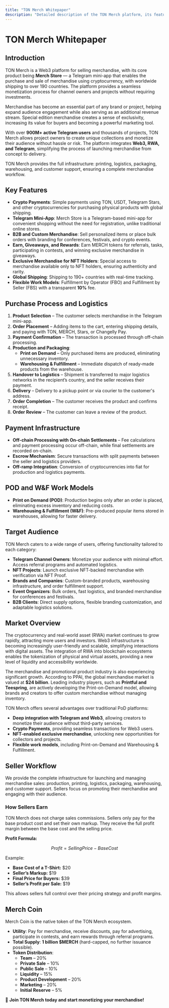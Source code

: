 ```yaml
---
title: "TON Merch Whitepaper"
description: "Detailed description of the TON Merch platform, its features, tokenomics, and roadmap."
---
```


# TON Merch Whitepaper

## Introduction

TON Merch is a Web3 platform for selling merchandise, with its core product being **Merch Store** — a Telegram mini-app that enables the purchase and sale of merchandise using cryptocurrency, with worldwide shipping to over 190 countries. The platform provides a seamless monetization process for channel owners and projects without requiring investments.

Merchandise has become an essential part of any brand or project, helping expand audience engagement while also serving as an additional revenue stream. Special edition merchandise creates a sense of exclusivity, increasing its value for buyers and becoming a powerful marketing tool.

With over **900M+ active Telegram users** and thousands of projects, TON Merch allows project owners to create unique collections and monetize their audience without hassle or risk. The platform integrates **Web3, RWA, and Telegram**, simplifying the process of launching merchandise from concept to delivery.

TON Merch provides the full infrastructure: printing, logistics, packaging, warehousing, and customer support, ensuring a complete merchandise workflow.

## Key Features

- **Crypto Payments**: Simple payments using TON, USDT, Telegram Stars, and other cryptocurrencies for purchasing physical products with global shipping.
- **Telegram Mini-App**: Merch Store is a Telegram-based mini-app for convenient shopping without the need for registration, unlike traditional online stores.
- **B2B and Custom Merchandise**: Sell personalized items or place bulk orders with branding for conferences, festivals, and crypto events.
- **Earn, Giveaways, and Rewards**: Earn MERCH tokens for referrals, tasks, participating in contests, and winning exclusive merchandise in giveaways.
- **Exclusive Merchandise for NFT Holders**: Special access to merchandise available only to NFT holders, ensuring authenticity and rarity.
- **Global Shipping**: Shipping to 190+ countries with real-time tracking.
- **Flexible Work Models**: Fulfillment by Operator (FBO) and Fulfillment by Seller (FBS) with a transparent **10%** fee.

## Purchase Process and Logistics

1. **Product Selection** – The customer selects merchandise in the Telegram mini-app.
2. **Order Placement** – Adding items to the cart, entering shipping details, and paying with TON, MERCH, Stars, or Changelly Pay.
3. **Payment Confirmation** – The transaction is processed through off-chain processing.
4. **Production and Packaging**:
   - **Print on Demand** – Only purchased items are produced, eliminating unnecessary inventory.
   - **Warehousing & Fulfillment** – Immediate dispatch of ready-made products from the warehouse.
5. **Handover to Logistics** – Shipment is transferred to major logistics networks in the recipient’s country, and the seller receives their payment.
6. **Delivery** – Delivery to a pickup point or via courier to the customer's address.
7. **Order Completion** – The customer receives the product and confirms receipt.
8. **Order Review** – The customer can leave a review of the product.

## Payment Infrastructure

- **Off-chain Processing with On-chain Settlements** – Fee calculations and payment processing occur off-chain, while final settlements are recorded on-chain.
- **Escrow Mechanism**: Secure transactions with split payments between the seller and logistics providers.
- **Off-ramp Integration**: Conversion of cryptocurrencies into fiat for production and logistics payments.

## POD and W&F Work Models

- **Print on Demand (POD)**: Production begins only after an order is placed, eliminating excess inventory and reducing costs.
- **Warehousing & Fulfillment (W&F)**: Pre-produced popular items stored in warehouses, allowing for faster delivery.

## Target Audience

TON Merch caters to a wide range of users, offering functionality tailored to each category:

- **Telegram Channel Owners**: Monetize your audience with minimal effort. Access referral programs and automated logistics.
- **NFT Projects**: Launch exclusive NFT-backed merchandise with verification via NFT Proof.
- **Brands and Companies**: Custom-branded products, warehousing infrastructure, and order fulfillment support.
- **Event Organizers**: Bulk orders, fast logistics, and branded merchandise for conferences and festivals.
- **B2B Clients**: Direct supply options, flexible branding customization, and adaptable logistics solutions.

## Market Overview

The cryptocurrency and real-world asset (RWA) market continues to grow rapidly, attracting more users and investors. Web3 infrastructure is becoming increasingly user-friendly and scalable, simplifying interactions with digital assets. The integration of RWA into blockchain ecosystems enables the tokenization of physical and virtual assets, providing a new level of liquidity and accessibility worldwide.

The merchandise and promotional product industry is also experiencing significant growth. According to PPAI, the global merchandise market is valued at **$24 billion**. Leading industry players, such as **Printful and Teespring**, are actively developing the Print-on-Demand model, allowing brands and creators to offer custom merchandise without managing inventory.

TON Merch offers several advantages over traditional PoD platforms:
- **Deep integration with Telegram and Web3**, allowing creators to monetize their audience without third-party services.
- **Crypto Payments**, providing seamless transactions for Web3 users.
- **NFT-enabled exclusive merchandise**, unlocking new opportunities for collectors and projects.
- **Flexible work models**, including Print-on-Demand and Warehousing & Fulfillment.

## Seller Workflow

We provide the complete infrastructure for launching and managing merchandise sales: production, printing, logistics, packaging, warehousing, and customer support. Sellers focus on promoting their merchandise and engaging with their audience.

### How Sellers Earn
TON Merch does not charge sales commissions. Sellers only pay for the base product cost and set their own markup. They receive the full profit margin between the base cost and the selling price.

**Profit Formula:**

$$
Profit = Selling Price - Base Cost
$$

Example:
- **Base Cost of a T-Shirt:** $20
- **Seller’s Markup:** $19
- **Final Price for Buyers:** $39
- **Seller’s Profit per Sale:** $19

This allows sellers full control over their pricing strategy and profit margins.

## Merch Coin

Merch Coin is the native token of the TON Merch ecosystem.

- **Utility**: Pay for merchandise, receive discounts, pay for advertising, participate in contests, and earn rewards through referral programs.
- **Total Supply**: **1 billion $MERCH** (hard-capped, no further issuance possible).
- **Token Distribution**:
  - **Team** – 20%
  - **Private Sale** – 10%
  - **Public Sale** – 10%
  - **Liquidity** – 15%
  - **Product Development** – 20%
  - **Marketing** – 20%
  - **Initial Reserve** – 5%

🚀 **Join TON Merch today and start monetizing your merchandise!**
